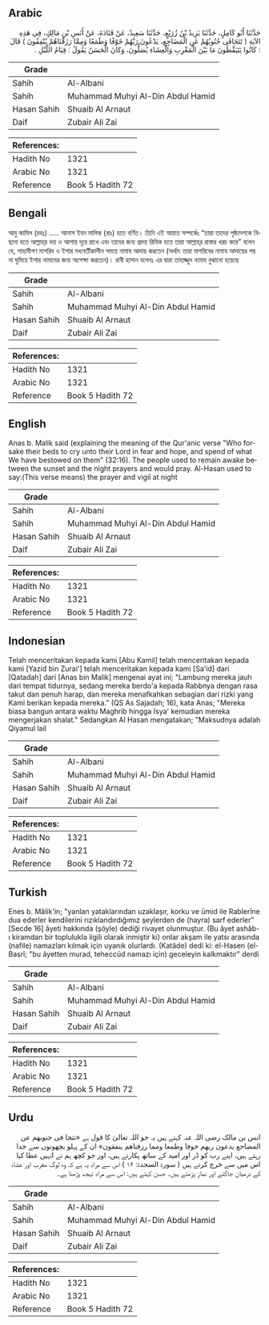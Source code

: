 ## Arabic


<div dir="rtl" lang="ar" style={{fontSize:'larger',backgroundColor:'#f8f9fa',padding:20}}>
حَدَّثَنَا أَبُو كَامِلٍ، حَدَّثَنَا يَزِيدُ بْنُ زُرَيْعٍ، حَدَّثَنَا سَعِيدٌ، عَنْ قَتَادَةَ، عَنْ أَنَسِ بْنِ مَالِكٍ، فِي هَذِهِ الآيَةِ ‏(‏ تَتَجَافَى جُنُوبُهُمْ عَنِ الْمَضَاجِعِ، يَدْعُونَ رَبَّهُمْ خَوْفًا وَطَمَعًا وَمِمَّا رَزَقْنَاهُمْ يُنْفِقُونَ ‏)‏ قَالَ ‏:‏ كَانُوا يَتَيَقَّظُونَ مَا بَيْنَ الْمَغْرِبِ وَالْعِشَاءِ يُصَلُّونَ، وَكَانَ الْحَسَنُ يَقُولُ ‏:‏ قِيَامُ اللَّيْلِ ‏.‏
</div>
<div style={{backgroundColor:'#f8f9fa',padding:20, marginBottom: 10}}><table> <thead> <tr> <th>Grade</th> <th></th> </tr> </thead> <tbody> <tr><td>Sahih</td><td>Al-Albani</td></tr><tr><td>Sahih</td><td>Muhammad Muhyi Al-Din Abdul Hamid</td></tr><tr><td>Hasan Sahih</td><td>Shuaib Al Arnaut</td></tr><tr><td>Daif</td><td>Zubair Ali Zai</td></tr></tbody></table><table> <thead> <tr> <th>References:</th> <th></th> </tr> </thead> <tbody><tr><td>Hadith No</td><td>1321</td></tr><tr><td>Arabic No</td><td>1321</td></tr><tr><td>Reference</td><td>Book 5 Hadith 72</td></tr></tbody></table></div>

## Bengali


<div dir="ltr" lang="bn" style={{fontSize:'larger',backgroundColor:'#f8f9fa',padding:20}}>
আবু কামিল (রহঃ) ..... আনাস ইবন মালিক (রাঃ) হতে বর্ণিত। তিনি এই আয়াত সম্পর্কেঃ “তারা তাদের পৃষ্ঠদেশকে বিছানা হতে আল্লাহ্‌র ভয় ও আশায় দূরে রাখে এবং তাদের জন্য প্রদত্ত রিযিক হতে তারা আল্লাহ্‌র রাস্তার খরচ করে” বলেন যে, সাহাবীগণ মাগরিব ও ইশার মধ্যবর্তীকালীন সময়ে নামায আদায় করতেন (অর্থাৎ তারা মাগরিবের নামায আদায়ের পর না ঘুমিয়ে ইশার নামাযের জন্য অপেক্ষা করতেন)। রাবী হাসান বলেনঃ এর দ্বারা তাহাজ্জুদ নামায বুঝানো হয়েছে
</div>
<div style={{backgroundColor:'#f8f9fa',padding:20, marginBottom: 10}}><table> <thead> <tr> <th>Grade</th> <th></th> </tr> </thead> <tbody> <tr><td>Sahih</td><td>Al-Albani</td></tr><tr><td>Sahih</td><td>Muhammad Muhyi Al-Din Abdul Hamid</td></tr><tr><td>Hasan Sahih</td><td>Shuaib Al Arnaut</td></tr><tr><td>Daif</td><td>Zubair Ali Zai</td></tr></tbody></table><table> <thead> <tr> <th>References:</th> <th></th> </tr> </thead> <tbody><tr><td>Hadith No</td><td>1321</td></tr><tr><td>Arabic No</td><td>1321</td></tr><tr><td>Reference</td><td>Book 5 Hadith 72</td></tr></tbody></table></div>

## English


<div dir="ltr" lang="en" style={{fontSize:'larger',backgroundColor:'#f8f9fa',padding:20}}>
Anas b. Malik said (explaining the meaning of the Qur'anic verse "Who forsake their beds to cry unto their Lord in fear and hope, and spend of what We have bestowed on them" (32:16). The people used to remain awake between the sunset and the night prayers and would pray. Al-Hasan used to say:(This verse means) the prayer and vigil at night
</div>
<div style={{backgroundColor:'#f8f9fa',padding:20, marginBottom: 10}}><table> <thead> <tr> <th>Grade</th> <th></th> </tr> </thead> <tbody> <tr><td>Sahih</td><td>Al-Albani</td></tr><tr><td>Sahih</td><td>Muhammad Muhyi Al-Din Abdul Hamid</td></tr><tr><td>Hasan Sahih</td><td>Shuaib Al Arnaut</td></tr><tr><td>Daif</td><td>Zubair Ali Zai</td></tr></tbody></table><table> <thead> <tr> <th>References:</th> <th></th> </tr> </thead> <tbody><tr><td>Hadith No</td><td>1321</td></tr><tr><td>Arabic No</td><td>1321</td></tr><tr><td>Reference</td><td>Book 5 Hadith 72</td></tr></tbody></table></div>

## Indonesian


<div dir="ltr" lang="id" style={{fontSize:'larger',backgroundColor:'#f8f9fa',padding:20}}>
Telah menceritakan kepada kami [Abu Kamil] telah menceritakan kepada kami [Yazid bin Zurai'] telah menceritakan kepada kami [Sa'id] dari [Qatadah] dari [Anas bin Malik] mengenai ayat ini; "Lambung mereka jauh dari tempat tidurnya, sedang mereka berdo'a kepada Rabbnya dengan rasa takut dan penuh harap, dan mereka menafkahkan sebagian dari rizki yang Kami berikan kepada mereka." (QS As Sajadah; 16), kata Anas; "Mereka biasa bangun antara waktu Maghrib hingga Isya' kemudian mereka mengerjakan shalat." Sedangkan Al Hasan mengatakan; "Maksudnya adalah Qiyamul lail
</div>
<div style={{backgroundColor:'#f8f9fa',padding:20, marginBottom: 10}}><table> <thead> <tr> <th>Grade</th> <th></th> </tr> </thead> <tbody> <tr><td>Sahih</td><td>Al-Albani</td></tr><tr><td>Sahih</td><td>Muhammad Muhyi Al-Din Abdul Hamid</td></tr><tr><td>Hasan Sahih</td><td>Shuaib Al Arnaut</td></tr><tr><td>Daif</td><td>Zubair Ali Zai</td></tr></tbody></table><table> <thead> <tr> <th>References:</th> <th></th> </tr> </thead> <tbody><tr><td>Hadith No</td><td>1321</td></tr><tr><td>Arabic No</td><td>1321</td></tr><tr><td>Reference</td><td>Book 5 Hadith 72</td></tr></tbody></table></div>

## Turkish


<div dir="ltr" lang="tr" style={{fontSize:'larger',backgroundColor:'#f8f9fa',padding:20}}>
Enes b. Mâlik'in; "yanlan yataklarından uzaklaşır, korku ve ümid ile Rablerîne dua ederler kendilerini rızıklandırdığımız şeylerden de (hayra) sarf ederler"[Secde 16] âyeti hakkında (şöyle) dediği rivayet olunmuştur. (Bu âyet ashâb-ı kiramdan bir toplulukla ilgili olarak inmiştir ki) onlar akşam ile yatsı arasında (nafile) namazları kılmak için uyanık olurlardı. (Katâde) dedi ki: el-Hasen (el-Basrî; "bu âyetten murad, teheccüd namazı için) geceleyin kalkmaktır" derdi
</div>
<div style={{backgroundColor:'#f8f9fa',padding:20, marginBottom: 10}}><table> <thead> <tr> <th>Grade</th> <th></th> </tr> </thead> <tbody> <tr><td>Sahih</td><td>Al-Albani</td></tr><tr><td>Sahih</td><td>Muhammad Muhyi Al-Din Abdul Hamid</td></tr><tr><td>Hasan Sahih</td><td>Shuaib Al Arnaut</td></tr><tr><td>Daif</td><td>Zubair Ali Zai</td></tr></tbody></table><table> <thead> <tr> <th>References:</th> <th></th> </tr> </thead> <tbody><tr><td>Hadith No</td><td>1321</td></tr><tr><td>Arabic No</td><td>1321</td></tr><tr><td>Reference</td><td>Book 5 Hadith 72</td></tr></tbody></table></div>

## Urdu


<div dir="rtl" lang="ur" style={{fontSize:'larger',backgroundColor:'#f8f9fa',padding:20}}>
انس بن مالک رضی اللہ عنہ کہتے ہیں یہ جو اللہ تعالیٰ کا قول ہے «تتجا فى جنوبهم عن المضاجع يدعون ربهم خوفا وطمعا ومما رزقناهم ينفقون» ان کے پہلو بچھونوں سے جدا رہتے ہیں، اپنے رب کو ڈر اور امید کے ساتھ پکارتے ہیں، اور جو کچھ ہم نے انہیں عطا کیا اس میں سے خرچ کرتے ہیں ( سورۃ السجدۃ: ۱۶ ) اس سے مراد یہ ہے کہ وہ لوگ مغرب اور عشاء کے درمیان جاگتے اور نماز پڑھتے ہیں۔ حسن کہتے ہیں: اس سے مراد تہجد پڑھنا ہے۔
</div>
<div style={{backgroundColor:'#f8f9fa',padding:20, marginBottom: 10}}><table> <thead> <tr> <th>Grade</th> <th></th> </tr> </thead> <tbody> <tr><td>Sahih</td><td>Al-Albani</td></tr><tr><td>Sahih</td><td>Muhammad Muhyi Al-Din Abdul Hamid</td></tr><tr><td>Hasan Sahih</td><td>Shuaib Al Arnaut</td></tr><tr><td>Daif</td><td>Zubair Ali Zai</td></tr></tbody></table><table> <thead> <tr> <th>References:</th> <th></th> </tr> </thead> <tbody><tr><td>Hadith No</td><td>1321</td></tr><tr><td>Arabic No</td><td>1321</td></tr><tr><td>Reference</td><td>Book 5 Hadith 72</td></tr></tbody></table></div>